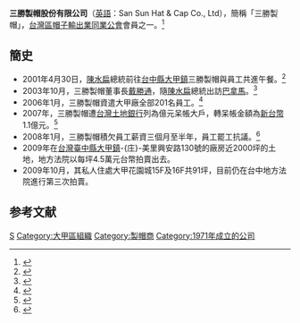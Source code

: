 {{Infobox_Company |
  company_name   = 三勝製帽股份有限公司<br />San Sun Hat & Cap Co., Ltd, |
  company_logo   = |
  company_type   = [[股份有限公司|股份有限公司]] |
  company_slogan = |
  foundation     = 1971年12月14日|
  location       = {{TWN}}[[臺中市|臺中市]][[大甲區|大甲區]]-{庄}-美里興安路130號|
  key_people     = [[戴勝通|戴勝通]]| 
  sales          = |
  profit         = |
  asset          = |
  market_value   = |
  num_employees  = |
  industry       = |
  products       = 各種帽子、衣巾服飾、手提袋及腰帶等|
  capital = 約新台幣6.7億[http://gcis.nat.gov.tw/pub/cmpy/cmpyInfoAction.do?method=detail&banNo=56023315　商工查詢服務]<br/>〈公司資產現值不明〉|
  revenue        = |
  homepage       =  |
}}
'''三勝製帽股份有限公司'''（[[英語|英語]]：San Sun Hat & Cap Co., Ltd），簡稱「三勝製帽」，[[台灣區帽子輸出業同業公會|台灣區帽子輸出業同業公會]]會員之一。<ref>{{cite news|url=http://www.libertytimes.com.tw/2007/new/sep/11/today-e14.htm|title=帽子公會總幹事 捲款2000萬潛逃|publisher=[[自由時報|自由時報]]|author=|date=2007年9月1日|accessdate=2008-02-14|deadurl=yes|archiveurl=https://web.archive.org/web/20071026095918/http://www.libertytimes.com.tw/2007/new/sep/11/today-e14.htm|archivedate=2007年10月26日}}</ref>

== 簡史 ==
* 2001年4月30日，[[陳水扁|陳水扁]]總統前往[[台中縣|台中縣]][[大甲區|大甲鎮]]三勝製帽與員工共進午餐。<ref>{{cite news|url=http://www.libertytimes.com.tw/2001/new/may/1/today-p6.htm|title=總統：企業不得不出走 全是藉口|publisher=[[自由時報|自由時報]]|author=|date=2004年5月1日|accessdate=2008-02-14|deadurl=yes|archiveurl=https://web.archive.org/web/20041217193216/http://www.libertytimes.com.tw/2001/new/may/1/today-p6.htm|archivedate=2004年12月17日}}</ref>
* 2003年10月，三勝製帽董事長[[戴勝通|戴勝通]]，隨[[陳水扁|陳水扁]]總統出訪[[巴拿馬|巴拿馬]]。<ref>{{cite news|url=http://www.newtaiwan.com.tw/bulletinview.jsp?bulletinid=17799|title=何美玥前進ＡＰＥＣ 為台商尋商機|publisher=[[新台灣新聞週刊|新台灣新聞週刊]]第429期|author=|date=2004年6月11日|accessdate=2008-02-14|deadurl=yes|archiveurl=https://archive.is/20120905043339/http://www.newtaiwan.com.tw/bulletinview.jsp?bulletinid=17799|archivedate=2012年9月5日}}</ref>
* 2006年1月，三勝製帽資遣大甲廠全部201名員工。<ref>{{cite news|url=http://www.libertytimes.com.tw/2006/new/jan/5/today-e9.htm|title=三勝製帽大甲廠裁員|publisher=[[自由時報|自由時報]]|author=|date=2006年1月5日|accessdate=2008-02-14|deadurl=yes|archiveurl=https://web.archive.org/web/20081123012651/http://www.libertytimes.com.tw/2006/new/jan/5/today-e9.htm|archivedate=2008年11月23日}}</ref>
* 2007年，三勝製帽遭[[台灣土地銀行|台灣土地銀行]]列為億元呆帳大戶，轉呆帳金額為[[新台幣|新台幣]]1.1億元。<ref>{{cite news|url=http://www.libertytimes.com.tw/2007/new/may/1/today-e7.htm|title=銀行億元呆帳戶 碧悠、三勝製帽入列|publisher=[[自由時報|自由時報]]|author=|date=2007年5月1日|accessdate=2008-02-14|deadurl=yes|archiveurl=https://web.archive.org/web/20080416045337/http://www.libertytimes.com.tw/2007/new/may/1/today-e7.htm|archivedate=2008年4月16日}}</ref>
* 2008年1月，三勝製帽積欠員工薪資三個月至半年，員工罷工抗議。<ref>{{cite news|url=http://www.cdns.com.tw/20080108/news/shwx/690040002008010717175017.htm|title=三勝製帽欠薪 員工罷工抗議|publisher=[[中華日報|中華日報]]|author=|date=2008年1月7日|accessdate=2008-02-14}}{{dead link|date=2017年11月 |bot=InternetArchiveBot |fix-attempted=yes }}</ref>
* 2009年在[[台灣|台灣]][[臺中縣|臺中縣]][[大甲區|大甲鎮]]-{庄}-美里興安路130號的廠房近2000坪的土地，地方法院以每坪4.5萬元台幣拍賣出去。
* 2009年10月，其私人住處大甲花園城15F及16F共91坪，目前仍在台中地方法院進行第三次拍賣。

== 参考文献 ==
{{Reflist|}}

[[Category:總部位於台中市的工商業機構|S]]
[[Category:大甲區組織|Category:大甲區組織]]
[[Category:製帽商|Category:製帽商]]
[[Category:1971年成立的公司|Category:1971年成立的公司]]